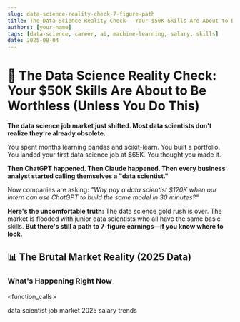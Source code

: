 ```yaml
---
slug: data-science-reality-check-7-figure-path
title: The Data Science Reality Check - Your $50K Skills Are About to Be Worthless (Unless You Do This)
authors: [your-name]
tags: [data-science, career, ai, machine-learning, salary, skills]
date: 2025-08-04
---
```



# 🚨 The Data Science Reality Check: Your $50K Skills Are About to Be Worthless (Unless You Do This)

**The data science job market just shifted. Most data scientists don't realize they're already obsolete.**

You spent months learning pandas and scikit-learn. You built a portfolio. You landed your first data science job at $65K. You thought you made it.

**Then ChatGPT happened. Then Claude happened. Then every business analyst started calling themselves a "data scientist."**

Now companies are asking: _"Why pay a data scientist $120K when our intern can use ChatGPT to build the same model in 30 minutes?"_

**Here's the uncomfortable truth:** The data science gold rush is over. The market is flooded with junior data scientists who all have the same basic skills. **But there's still a path to 7-figure earnings—if you know where to look.**

<!--truncate-->

## 📊 The Brutal Market Reality (2025 Data)

### What's Happening Right Now

<function_calls>

<invoke name="web_search">
<parameter name="query">data scientist job market 2025 salary trends
